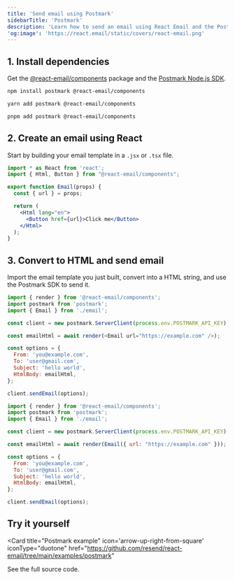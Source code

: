 ```yaml
---
title: 'Send email using Postmark'
sidebarTitle: 'Postmark'
description: 'Learn how to send an email using React Email and the Postmark Node.js SDK.'
'og:image': 'https://react.email/static/covers/react-email.png'
---
```


## 1. Install dependencies

Get the [@react-email/components](https://www.npmjs.com/package/@react-email/components) package and the [Postmark Node.js SDK](https://www.npmjs.com/package/postmark).

<CodeGroup>

```sh npm
npm install postmark @react-email/components
```

```sh yarn
yarn add postmark @react-email/components
```

```sh pnpm
pnpm add postmark @react-email/components
```

</CodeGroup>

## 2. Create an email using React

Start by building your email template in a `.jsx` or `.tsx` file.

```jsx email.jsx
import * as React from 'react';
import { Html, Button } from "@react-email/components";

export function Email(props) {
  const { url } = props;

  return (
    <Html lang="en">
      <Button href={url}>Click me</Button>
    </Html>
  );
}
```

## 3. Convert to HTML and send email

Import the email template you just built, convert into a HTML string, and use the Postmark SDK to send it.

<CodeGroup>

```js React
import { render } from '@react-email/components';
import postmark from 'postmark';
import { Email } from './email';

const client = new postmark.ServerClient(process.env.POSTMARK_API_KEY);

const emailHtml = await render(<Email url="https://example.com" />);

const options = {
  From: 'you@example.com',
  To: 'user@gmail.com',
  Subject: 'hello world',
  HtmlBody: emailHtml,
};

client.sendEmail(options);
```

```js NodeJS
import { render } from '@react-email/components';
import postmark from 'postmark';
import { Email } from './email';

const client = new postmark.ServerClient(process.env.POSTMARK_API_KEY);

const emailHtml = await render(Email({ url: "https://example.com" }));

const options = {
  From: 'you@example.com',
  To: 'user@gmail.com',
  Subject: 'hello world',
  HtmlBody: emailHtml,
};

client.sendEmail(options);
```

</CodeGroup>

## Try it yourself

<Card
  title="Postmark example"
  icon='arrow-up-right-from-square'
  iconType="duotone"
  href="https://github.com/resend/react-email/tree/main/examples/postmark"
>
  See the full source code.
</Card>
